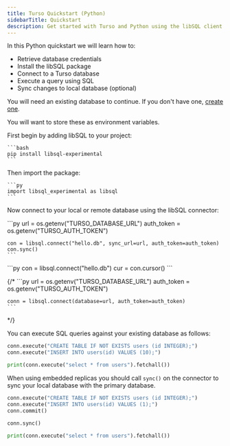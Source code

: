 ```yaml
---
title: Turso Quickstart (Python)
sidebarTitle: Quickstart
description: Get started with Turso and Python using the libSQL client in a few simple steps.
---
```


In this Python quickstart we will learn how to:

- Retrieve database credentials
- Install the libSQL package
- Connect to a Turso database
- Execute a query using SQL
- Sync changes to local database (optional)

<Steps>
  <Step title="Retrieve database credentials">

You will need an existing database to continue. If you don't have one, [create one](/quickstart).

<Snippet file="retrieve-database-credentials.mdx" />

<Info>You will want to store these as environment variables.</Info>

  </Step>

  <Step title="Install">

First begin by adding libSQL to your project:

    ```bash
    pip install libsql-experimental
    ```

  </Step>

  <Step title="Connect">

Then import the package:

    ```py
    import libsql_experimental as libsql
    ```

Now connect to your local or remote database using the libSQL connector:

<AccordionGroup>
  <Accordion title="Embedded Replicas">
    ```py
    url = os.getenv("TURSO_DATABASE_URL")
    auth_token = os.getenv("TURSO_AUTH_TOKEN")

    con = libsql.connect("hello.db", sync_url=url, auth_token=auth_token)
    con.sync()
    ```

  </Accordion>

  <Accordion title="Local only">
    ```py
    con = libsql.connect("hello.db")
    cur = con.cursor()
    ```

  </Accordion>

  {/* <Accordion title="Remote only">
    ```py
    url = os.getenv("TURSO_DATABASE_URL")
    auth_token = os.getenv("TURSO_AUTH_TOKEN")

    conn = libsql.connect(database=url, auth_token=auth_token)
    ```

  </Accordion> */}
</AccordionGroup>

  </Step>

  <Step title="Execute">

You can execute SQL queries against your existing database as follows:

```py
conn.execute("CREATE TABLE IF NOT EXISTS users (id INTEGER);")
conn.execute("INSERT INTO users(id) VALUES (10);")

print(conn.execute("select * from users").fetchall())
```

  </Step>

  <Step title="Sync (Embedded Replicas only)">

When using embedded replicas you should call `sync()` on the connector to sync your local database with the primary database.

```py
conn.execute("CREATE TABLE IF NOT EXISTS users (id INTEGER);")
conn.execute("INSERT INTO users(id) VALUES (1);")
conn.commit()

conn.sync()

print(conn.execute("select * from users").fetchall())
```

  </Step>
</Steps>
